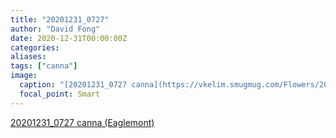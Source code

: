 ```yaml
---
title: "20201231_0727"
author: "David Fong"
date: 2020-12-31T00:00:00Z
categories:
aliases:
tags: ["canna"]
image:
  caption: "[20201231_0727 canna](https://vkelim.smugmug.com/Flowers/2020/i-nJvbtPg/A)"
  focal_point: Smart
---
```

[20201231_0727 canna (Eaglemont)](https://vkelim.smugmug.com/Flowers/2020/i-nJvbtPg/A)